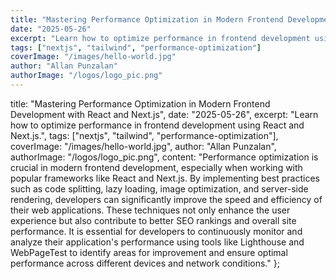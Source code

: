 ```yaml
---
title: "Mastering Performance Optimization in Modern Frontend Development with React and Next.js"
date: "2025-05-26"
excerpt: "Learn how to optimize performance in frontend development using React and Next.js."
tags: ["nextjs", "tailwind", "performance-optimization"]
coverImage: "/images/hello-world.jpg"
author: "Allan Punzalan"
authorImage: "/logos/logo_pic.png"
---
```


title: "Mastering Performance Optimization in Modern Frontend Development with React and Next.js",
date: "2025-05-26",
excerpt: "Learn how to optimize performance in frontend development using React and Next.js.",
tags: ["nextjs", "tailwind", "performance-optimization"],
coverImage: "/images/hello-world.jpg",
author: "Allan Punzalan",
authorImage: "/logos/logo_pic.png",
content: "Performance optimization is crucial in modern frontend development, especially when working with popular frameworks like React and Next.js. By implementing best practices such as code splitting, lazy loading, image optimization, and server-side rendering, developers can significantly improve the speed and efficiency of their web applications. These techniques not only enhance the user experience but also contribute to better SEO rankings and overall site performance. It is essential for developers to continuously monitor and analyze their application's performance using tools like Lighthouse and WebPageTest to identify areas for improvement and ensure optimal performance across different devices and network conditions."
};